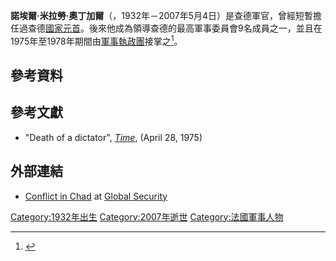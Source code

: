'''諾埃爾·米拉勞·奧丁加爾'''（{{Lang-en|Noël Milarew Odingar}}，1932年－2007年5月4日）是查德軍官，曾經短暫擔任過查德[[乍得总统|國家元首]]。後來他成為領導查德的最高軍事委員會9名成員之一，並且在1975年至1978年期間由[[軍事執政團|軍事執政團]]接掌之<ref name=revue>{{Cite web |url=http://www.cefod.org/Presse/revuepresse23.07.05.07.htm |title=Révue de presse tchadienne<!-- Bot generated title --> |access-date=2014-02-23 |archive-date=2007-10-27 |archive-url=https://web.archive.org/web/20071027064740/http://www.cefod.org/Presse/revuepresse23.07.05.07.htm |dead-url=yes }}</ref>。

== 參考資料 ==
{{Reflist}}

== 參考文獻 ==
*"Death of a dictator", ''[[Time_(magazine)|Time]]'', (April 28, 1975)

== 外部連結 ==
*[http://www.globalsecurity.org/military/library/report/1984/HDH.htm Conflict in Chad]{{Wayback|url=http://www.globalsecurity.org/military/library/report/1984/HDH.htm |date=20131212205706 }} at [http://www.globalsecurity.org/index.html Global Security]{{Wayback|url=http://www.globalsecurity.org/index.html |date=20110228042315 }}

{{查德總統}}
{{DEFAULTSORT:Odingar, Noel Milarew}}
[[Category:1932年出生|Category:1932年出生]]
[[Category:2007年逝世|Category:2007年逝世]]
[[Category:法國軍事人物|Category:法國軍事人物]]